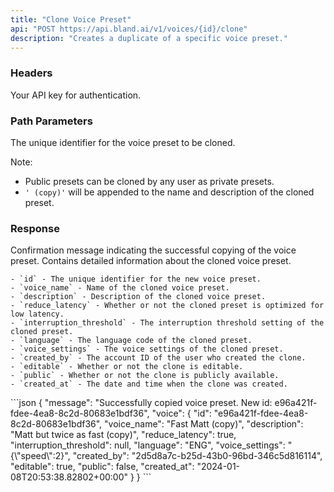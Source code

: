 ```yaml
---
title: "Clone Voice Preset"
api: "POST https://api.bland.ai/v1/voices/{id}/clone"
description: "Creates a duplicate of a specific voice preset."
---
```


### Headers

<ParamField header="authorization" type="string" required>
  Your API key for authentication.
</ParamField>

### Path Parameters

<ParamField query="id" type="string" required>
  The unique identifier for the voice preset to be cloned.

  Note:
  - Public presets can be cloned by any user as private presets.
  - `' (copy)'` will be appended to the name and description of the cloned preset.
</ParamField>

### Response

<ResponseField type="string" name="message">
    Confirmation message indicating the successful copying of the voice preset.
</ResponseField>

<ResponseField type="object" name="voice">
    Contains detailed information about the cloned voice preset. 
    
    - `id` - The unique identifier for the new voice preset.
    - `voice_name` - Name of the cloned voice preset.
    - `description` - Description of the cloned voice preset.
    - `reduce_latency` - Whether or not the cloned preset is optimized for low latency.
    - `interruption_threshold` - The interruption threshold setting of the cloned preset.
    - `language` - The language code of the cloned preset.
    - `voice_settings` - The voice settings of the cloned preset.
    - `created_by` - The account ID of the user who created the clone.
    - `editable` - Whether or not the clone is editable.
    - `public` - Whether or not the clone is publicly available.
    - `created_at` - The date and time when the clone was created.
</ResponseField>

<ResponseExample>
```json
{
    "message": "Successfully copied voice preset. New id: e96a421f-fdee-4ea8-8c2d-80683e1bdf36",
    "voice": {
        "id": "e96a421f-fdee-4ea8-8c2d-80683e1bdf36",
        "voice_name": "Fast Matt (copy)",
        "description": "Matt but twice as fast (copy)",
        "reduce_latency": true,
        "interruption_threshold": null,
        "language": "ENG",
        "voice_settings": "{\"speed\":2}",
        "created_by": "2d5d8a7c-b25d-43b0-96bd-346c5d816114",
        "editable": true,
        "public": false,
        "created_at": "2024-01-08T20:53:38.82802+00:00"
    }
}
```
</ResponseExample>


